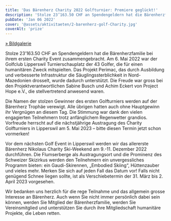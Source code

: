 ```yaml
---
title: 'Das Bärenherz Charity 2022 Golfturnier: Premiere geglückt!'
description: 'Stolze 23’163.50 CHF an Spendengeldern hat die Bärenherzfamilie bei ihrem ersten Charity Event zusammengebracht. Am 6. Mai 2022 war der Golfclub Lipperswil Turnierschauplatz der 43 Golfer, die für einen humanitären Zweck mitspielten. Das Projekt Perimac, das durch Ausbildung und verbesserte Infrastruktur die Säuglingssterblichkeit in Nord-Mazedonien drosselt, wurde dadurch unterstützt. Die Freude war gross bei den Projektverantwortlichen Sabine Busch und Achim Eckert von Project Hope e.V., die stellvertretend anwesend waren.'
pubDate: 'Jan 06 2022'
cover: '@assets/aktivitaeten/2-barenherz-golf-Charity.jpg'
coverAlt: 'prize'
---
```


[» Bildgalerie](https://collection.cloudinary.com/dvpsc3huf/a0a06458a2bf9e428e759e05b558ec1f)

Stolze 23’163.50 CHF an Spendengeldern hat die Bärenherzfamilie bei ihrem ersten Charity Event zusammengebracht. Am 6. Mai 2022 war der Golfclub Lipperswil Turnierschauplatz der 43 Golfer, die für einen humanitären Zweck mitspielten. Das Projekt Perimac, das durch Ausbildung und verbesserte Infrastruktur die Säuglingssterblichkeit in Nord-Mazedonien drosselt, wurde dadurch unterstützt. Die Freude war gross bei den Projektverantwortlichen Sabine Busch und Achim Eckert von Project Hope e.V., die stellvertretend anwesend waren.

Die Namen der stolzen Gewinner des ersten Golfturniers werden auf der Bärenherz Trophäe verewigt. Alle übrigen hatten auch ohne Hauptgewinn ihr Vergnügen an diesem Tag. Die Stimmung war dank den vielen engagierten Teilnehmern trotz anfänglichem Regenwetter grandios. Vorfreude herrscht auf die nächstjährige Austragung des Charity Golfturniers in Lipperswil am 5. Mai 2023 – bitte diesen Termin jetzt schon vormerken!

Vor dem nächsten Golf Event in Lipperswil werden wir das allererste Bärenherz Nikolaus Charity Ski-Weekend am 9.-11. Dezember 2022 durchführen. Die Flumserberge als Austragungsort und die Prominenz des Schweizer Skizirkus werden den Teilnehmern ein unvergessliches Programm bieten: ein Gaudi-Skirennen, „Embodied Skiing“, Hüttenzauber und vieles mehr. Merken Sie sich auf jeden Fall das Datum vor! Falls nicht genügend Schnee liegen sollte, ist als Verschiebetermin der 31. März bis 2. April 2023 vorgesehen.

Wir bedanken uns herzlich für die rege Teilnahme und das allgemein grosse Interesse an Bärenherz. Auch wenn Sie nicht immer persönlich dabei sein können, werden Sie Mitglied der Bärenherzfamilie, werden Sie Vereinsmitglied und unterstützen Sie durch ihre Mitgliedschaft humanitäre Projekte, die Leben retten.
